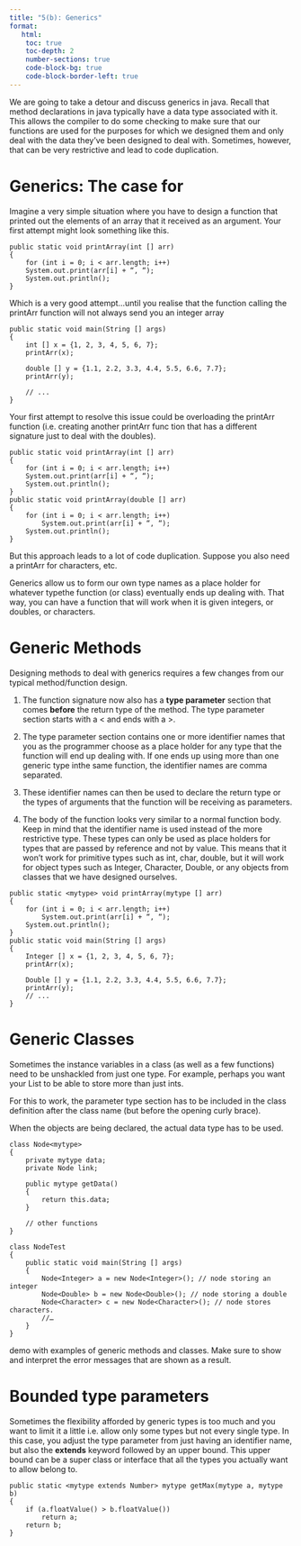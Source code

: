 ```yaml
---
title: "5(b): Generics"
format:
   html:
    toc: true
    toc-depth: 2
    number-sections: true
    code-block-bg: true
    code-block-border-left: true
---
```


We are going to take a detour and discuss generics in java. Recall that method declarations in java typically have a data type associated with it. This allows the compiler to do some checking to make sure that our functions are used for the purposes for which we designed them and only deal with the data they’ve been designed to deal with. Sometimes, however, that can be very restrictive and lead 
to code duplication.

# Generics: The case for
Imagine a very simple situation where you have to design a function that printed out the elements of an array that it received as an argument. Your first attempt might look something like this.

```.default
public static void printArray(int [] arr)
{
    for (int i = 0; i < arr.length; i++)
    System.out.print(arr[i] + “, “);
    System.out.println();
}
```

Which is a very good attempt...until you realise that the function calling the printArr function will not always send you an integer array

```.default
public static void main(String [] args)
{
    int [] x = {1, 2, 3, 4, 5, 6, 7};
    printArr(x);

    double [] y = {1.1, 2.2, 3.3, 4.4, 5.5, 6.6, 7.7};
    printArr(y);
    
    // ...
}
```

Your first attempt to resolve this issue could be overloading the printArr function (i.e. creating another printArr func
tion that has a different signature just to deal with the doubles).

```.default
public static void printArray(int [] arr)
{
    for (int i = 0; i < arr.length; i++)
    System.out.print(arr[i] + “, “);
    System.out.println();
}
public static void printArray(double [] arr)
{
    for (int i = 0; i < arr.length; i++)
        System.out.print(arr[i] + “, “);
    System.out.println();
}
```

But this approach leads to a lot of code duplication. Suppose you also need a printArr for characters, etc.

Generics allow us to form our own type names as a place holder for whatever typethe function (or class) eventually ends up dealing with. That way, you can have a function that will work when it is given integers, or doubles, or characters.


# Generic Methods
Designing methods to deal with generics requires a few changes from our typical method/function design.

1. The function signature now also has a **type parameter** section that comes **before** the return type of the method. The type parameter section starts with a < and ends with a >.

2. The type parameter section contains one or more identifier names that you as the programmer choose as a place holder for any type that the function will end up dealing with. If one ends up using more than one generic type inthe same function, the identifier names are comma separated.

3. These identifier names can then be used to declare the return type or the types of arguments that the function will be receiving as parameters.

4. The body of the function looks very similar to a normal function body. Keep in mind that the identifier name is used instead of the more restrictive type. These types can only be used as place holders for types that are passed by reference and not by value. This means that it won’t work for primitive types such as int, char, double, but it will work for object types such as Integer, Character, Double, or any objects from classes that we have designed ourselves.

```.default
public static <mytype> void printArray(mytype [] arr)
{
    for (int i = 0; i < arr.length; i++)
        System.out.print(arr[i] + “, “);
    System.out.println();
}
public static void main(String [] args)
{
    Integer [] x = {1, 2, 3, 4, 5, 6, 7};
    printArr(x);
    
    Double [] y = {1.1, 2.2, 3.3, 4.4, 5.5, 6.6, 7.7};
    printArr(y);
    // ...
}
```

# Generic Classes
Sometimes the instance variables in a class (as well as a few functions) need to be unshackled from just one type. For example, perhaps you want your List to be able to store more than just ints.

For this to work, the parameter type section has to be included in the class definition after the class name (but before the opening curly brace).

When the objects are being declared, the actual data type has to be used.

```.default
class Node<mytype>
{
    private mytype data;
    private Node link;
    
    public mytype getData()
    {
        return this.data;
    }
    
    // other functions
}

class NodeTest
{
    public static void main(String [] args)
    {
        Node<Integer> a = new Node<Integer>(); // node storing an integer
        Node<Double> b = new Node<Double>(); // node storing a double
        Node<Character> c = new Node<Character>(); // node stores characters.
        //…
    }
}
```
::: {.callout}
demo with examples of generic methods and classes.
Make sure to show and interpret the error messages that are shown as a result.
:::

# Bounded type parameters
Sometimes the flexibility afforded by generic types is too much and you want to limit it a little i.e. allow only some types but not every single type. In this case, you adjust the type parameter from just having an identifier name, but also the **extends** keyword followed by an upper bound. This upper bound can be a super class or interface that all the types you actually want to allow belong to.

```.default
public static <mytype extends Number> mytype getMax(mytype a, mytype b)
{
    if (a.floatValue() > b.floatValue())
        return a;
    return b;
}
```
